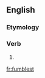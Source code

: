 ==English==

===Etymology===
{{suffix|fumble|est|lang=en}}

===Verb===
{{head|en|verb form}}

# {{en-archaic second-person singular of|fumble|lang=en}}

[[fr:fumblest]]